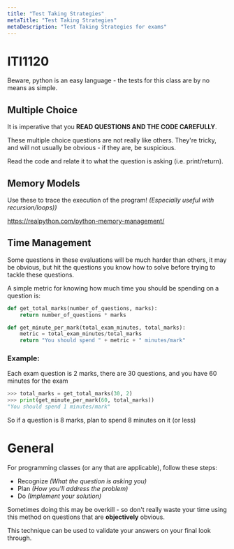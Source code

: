 ```yaml
---
title: "Test Taking Strategies"
metaTitle: "Test Taking Strategies"
metaDescription: "Test Taking Strategies for exams"
---
```


# ITI1120

Beware, python is an easy language - the tests for this class are by no means as simple.

## Multiple Choice

It is imperative that you **READ QUESTIONS AND THE CODE CAREFULLY**.

These multiple choice questions are not really like others. They're tricky, and will not usually be obvious - if they are, be suspicious.

Read the code and relate it to what the question is asking (i.e. print/return).

## Memory Models

Use these to trace the execution of the program! _(Especially useful with recursion/loops))_

https://realpython.com/python-memory-management/

## Time Management

Some questions in these evaluations will be much harder than others, it may be obvious, but hit the questions you know how to solve before trying to tackle these questions.

A simple metric for knowing how much time you should be spending on a question is: 

```python
def get_total_marks(number_of_questions, marks):
    return number_of_questions * marks

def get_minute_per_mark(total_exam_minutes, total_marks):
    metric = total_exam_minutes/total_marks
    return "You should spend " + metric + " minutes/mark"
```

### Example: 

Each exam question is 2 marks, there are 30 questions, and you have 60 minutes for the exam

```python
>>> total_marks = get_total_marks(30, 2)
>>> print(get_minute_per_mark(60, total_marks))
"You should spend 1 minutes/mark"
```

So if a question is 8 marks, plan to spend 8 minutes on it (or less)

# General

For programming classes (or any that are applicable), follow these steps:

* Recognize _(What the question is asking you)_
* Plan _(How you'll address the problem)_
* Do _(Implement your solution)_

Sometimes doing this may be overkill - so don't really waste your time using this method on questions that are **objectively** obvious.

This technique can be used to validate your answers on your final look through. 



